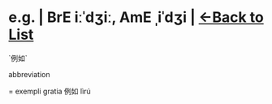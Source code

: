 = e.g. | BrE iːˈdʒiː, AmE ˌiˈdʒi | [[/wordsi|<-Back to List]] =

`例如`

abbreviation

= exempli gratia 例如 lìrú
